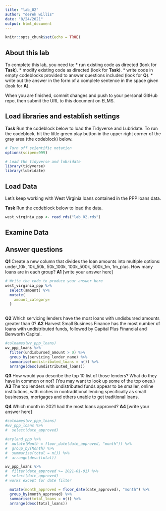 ```yaml
---
title: "lab_02"
author: "derek willis"
date: "8/24/2021"
output: html_document
---
```


```r
knitr::opts_chunk$set(echo = TRUE)
```

## About this lab

To complete this lab, you need to:
* run existing code as directed (look for **Task**).
* modify existing code as directed (look for **Task**).
* write code in empty codeblocks provided to answer questions included (look for **Q**).
* write out the answer in the form of a complete sentence in the space given (look for **A**).

When you are finished, commit changes and push to your personal GitHub repo, then submit the URL to this document on ELMS.

## Load libraries and establish settings

**Task** Run the codeblock below to load the Tidyverse and Lubridate. To run the codeblock, hit the little green play button in the upper right corner of the gray area (the codeblock) below.

```r
# Turn off scientific notation
options(scipen=999)

# Load the tidyverse and lubridate
library(tidyverse)
library(lubridate)
```

## Load Data

Let's keep working with West Virginia loans contained in the PPP loans data.  

**Task** Run the codeblock below to load the data.

```r
west_virginia_ppp <- read_rds("lab_02.rds")
```

## Examine Data

## Answer questions

**Q1** Create a new column that divides the loan amounts into multiple options: under_10k, 10k_50k, 50k_100k, 100k_500k, 500k_1m, 1m_plus. How many loans are in each group?
**A1** [write your answer here]

```r
# Write the code to produce your answer here
west_virginia_ppp %>%
  select(amount) %>%
  mutate(
    amount_category=
  )
  


```

**Q2** Which servicing lenders have the most loans with undisbursed amounts greater than 0?
**A2** Harvest Small Business Finance has the most number of loans with undistributed funds, followed by Capital Plus Financial and Benworth Capital. 

```r
#colnames(wv_ppp_loans)
wv_ppp_loans %>%
  filter(undisbursed_amount > 0) %>% 
  group_by(servicing_lender_name) %>%
  summarise(undistributed_loans = n()) %>%
  arrange(desc(undistributed_loans))

```

**Q3** How would you describe the top 10 list of those lenders? What do they have in common or not? (You may want to look up some of the top ones.)
**A3** The top lenders with undistributed funds appear to be smaller, online institutions, with niches in nontraditional lending specifically as small businesses, mortgages and others unable to get traditional loans. 

**Q4** Which month in 2021 had the most loans approved?
**A4** [write your answer here]

```r
#colnames(wv_ppp_loans)
#wv_ppp_loans %>% 
#  select(date_approved)

#aryland_ppp %>%
#  mutate(Month = floor_date(date_approved, "month")) %>%
#  group_by(Month) %>%
#  summarise(total = n()) %>%
#  arrange(desc(total))

wv_ppp_loans %>%
#  filter(date_approved >= 2021-01-01) %>%
#  select(date_approved)
# works except for date filter

  mutate(month_approved = floor_date(date_approved), "month") %>%
  group_by(month_approved) %>%
  summarise(total_loans = n()) %>%
  arrange(desc(total_loans))


```
